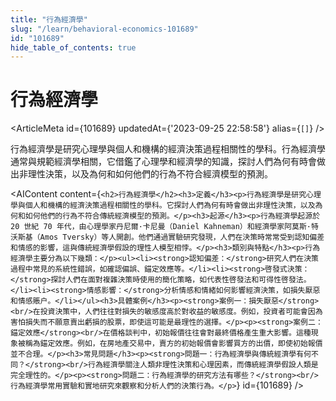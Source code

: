 ```yaml
---
title: "行為經濟學"
slug: "/learn/behavioral-economics-101689"
id: "101689"
hide_table_of_contents: true
---
```



# 行為經濟學

<ArticleMeta id={101689} updatedAt={'2023-09-25 22:58:58'} alias={`[]`} />
<div className='border-solid border-b border-t-0 my-4 border-[var(--ifm-color-gray-300)]' />

行為經濟學是研究心理學與個人和機構的經濟決策過程相關性的學科。行為經濟學通常與規範經濟學相關，它借鑑了心理學和經濟學的知識，探討人們為何有時會做出非理性決策，以及為何和如何他們的行為不符合經濟模型的預測。

<AIContent content={`<h2>行為經濟學</h2><h3>定義</h3><p>行為經濟學是研究心理學與個人和機構的經濟決策過程相關性的學科。它探討人們為何有時會做出非理性決策，以及為何和如何他們的行為不符合傳統經濟模型的預測。</p><h3>起源</h3><p>行為經濟學起源於 20 世紀 70 年代，由心理學家丹尼爾·卡尼曼（Daniel Kahneman）和經濟學家阿莫斯·特沃斯基（Amos Tversky）等人開創。他們通過實驗研究發現，人們在決策時常常受到認知偏差和情感的影響，這與傳統經濟學假設的理性人模型相悖。</p><h3>類別與特點</h3><p>行為經濟學主要分為以下幾類：</p><ul><li><strong>認知偏差：</strong>研究人們在決策過程中常見的系統性錯誤，如確認偏誤、錨定效應等。</li><li><strong>啓發式決策：</strong>探討人們在面對複雜決策時使用的簡化策略，如代表性啓發法和可得性啓發法。</li><li><strong>情感影響：</strong>分析情感和情緒如何影響經濟決策，如損失厭惡和情感賬户。</li></ul><h3>具體案例</h3><p><strong>案例一：損失厭惡</strong><br/>在投資決策中，人們往往對損失的敏感度高於對收益的敏感度。例如，投資者可能會因為害怕損失而不願意賣出虧損的股票，即使這可能是最理性的選擇。</p><p><strong>案例二：錨定效應</strong><br/>在價格談判中，初始報價往往會對最終價格產生重大影響。這種現象被稱為錨定效應。例如，在房地產交易中，賣方的初始報價會影響買方的出價，即使初始報價並不合理。</p><h3>常見問題</h3><p><strong>問題一：行為經濟學與傳統經濟學有何不同？</strong><br/>行為經濟學關注人類非理性決策和心理因素，而傳統經濟學假設人類是完全理性的。</p><p><strong>問題二：行為經濟學的研究方法有哪些？</strong><br/>行為經濟學常用實驗和實地研究來觀察和分析人們的決策行為。</p>`} id={101689} />
